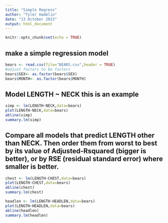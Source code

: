 ```yaml
---
title: "Simple Regress"
author: "Tyler Hamblin"
date: "13 October 2023"
output: html_document
---
```


```r
knitr::opts_chunk$set(echo = TRUE)
```

## make a simple regression model

```r
bears <- read.csv(file="BEARS.csv",header = TRUE)
#adjust factors to be factors
bears$SEX<- as.factor(bears$SEX)
bears$MONTH<- as.factor(bears$MONTH)
```

## Model LENGTH ~ NECK  this is an example  

```r
simp <- lm(LENGTH~NECK,data=bears)
plot(LENGTH~NECK,data=bears)
abline(simp)
summary.lm(simp)
```


## Compare all models that predict LENGTH other than NECK. Then order them from worst to best by its value of Adjusted-Rsquared (bigger is better), or by RSE (residual standard error) where smaller is better. 

```r
chest <- lm(LENGTH~CHEST,data=bears)
plot(LENGTH~CHEST,data=bears)
abline(chest)
summary.lm(chest)
```



```r
headlen <- lm(LENGTH~HEADLEN,data=bears)
plot(LENGTH~HEADLEN,data=bears)
abline(headlen)
summary.lm(headlen)
```










